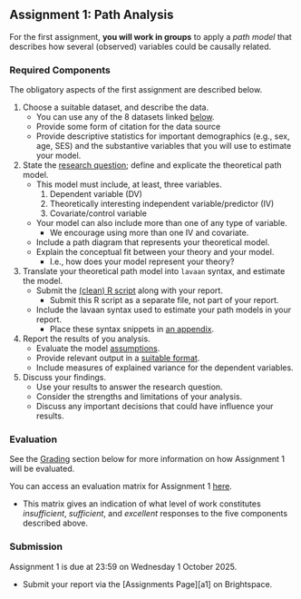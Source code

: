 ## Assignment 1: Path Analysis {-}

For the first assignment, **you will work in groups** to apply a *path model* that describes how several (observed)
variables could be causally related. 

### Required Components {- #a1_components}

The obligatory aspects of the first assignment are described below.

1. Choose a suitable dataset, and describe the data.
   - You can use any of the 8 datasets linked [below](#data_options).
   - Provide some form of citation for the data source
   - Provide descriptive statistics for important demographics (e.g., sex, age, SES) and the substantive variables that
   you will use to estimate your model.
1. State the [research question](#rq); define and explicate the theoretical path model.
   - This model must include, at least, three variables.
      1. Dependent variable (DV)
      1. Theoretically interesting independent variable/predictor (IV)
      1. Covariate/control variable
   - Your model can also include more than one of any type of variable.
      - We encourage using more than one IV and covariate.
   - Include a path diagram that represents your theoretical model.
   - Explain the conceptual fit between your theory and your model.
      - I.e., how does your model represent your theory?
1. Translate your theoretical path model into `lavaan` syntax, and estimate the 
model.
   - Submit the [(clean) R script](#analysis_script) along with your report.
      - Submit this R script as a separate file, not part of your report.
   - Include the lavaan syntax used to estimate your path models in your report.
      - Place these syntax snippets in [an appendix](#formatting).
1. Report the results of you analysis.
   - Evaluate the model [assumptions](#model_assumptions).
   - Provide relevant output in a [suitable format](#reporting_standards).
   - Include measures of explained variance for the dependent variables.
1. Discuss your findings.
   - Use your results to answer the research question.
   - Consider the strengths and limitations of your analysis.
   - Discuss any important decisions that could have influence your results.

### Evaluation {-}

See the [Grading](grading.html) section below for more information on how Assignment 1 will be evaluated.

You can access an evaluation matrix for Assignment 1 [here](assets/assignments/a1_guidelines.pdf).

- This matrix gives an indication of what level of work constitutes *insufficient*, *sufficient*, and *excellent*
responses to the five components described above.

### Submission {-}

Assignment 1 is due at 23:59 on Wednesday 1 October 2025.

- Submit your report via the [Assignments Page][a1] on Brightspace.
